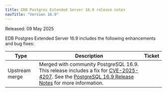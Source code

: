 ```yaml
---
title: EDB Postgres Extended Server 16.9 release notes
navTitle: "Version 16.9"
---
```


Released: 09 May 2025

EDB Postgres Extended Server 16.9 includes the following enhancements and bug fixes:

| Type           | Description                                                                                                                                                 | Ticket |
|----------------|-------------------------------------------------------------------------------------------------------------------------------------------------------------|--------|
| Upstream merge | Merged with community PostgreSQL 16.9. This release includes a fix for [CVE-2025-4207](https://www.postgresql.org/support/security/CVE-2025-4207/). See the [PostgreSQL 16.9 Release Notes](https://www.postgresql.org/docs/16/release-16-8.html) for more information.  |        |
